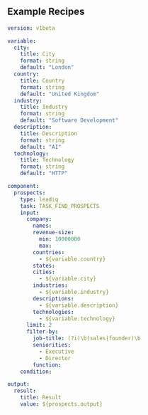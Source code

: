 ## Example Recipes


```yaml
version: v1beta

variable:
  city:
    title: City
    format: string
    default: "London"
  country:
    title: Country
    format: string
    default: "United Kingdom"
  industry:
    title: Industry
    format: string
    default: "Software Development"
  description:
    title: Description
    format: string
    default: "AI"
  technology:
    title: Technology
    format: string
    default: "HTTP"

component:
  prospects:
    type: leadiq
    task: TASK_FIND_PROSPECTS
    input:
      company:
        names:
        revenue-size:
          min: 10000000
          max:
        countries:
          - ${variable.country}
        states:
        cities:
          - ${variable.city}
        industries:
          - ${variable.industry}
        descriptions:
          - ${variable.description}
        technologies:
          - ${variable.technology}
      limit: 2
      filter-by:
        job-title: (?i)\b(sales|founder)\b
        seniorities:
          - Executive
          - Director
        function:
    condition:

output:
  result:
    title: Result
    value: ${prospects.output}
```
